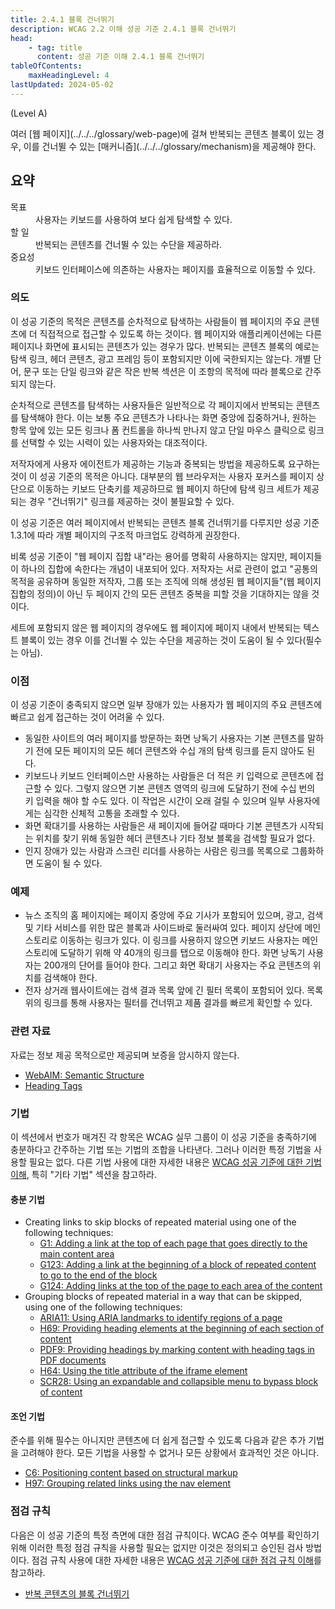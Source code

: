 ```yaml
---
title: 2.4.1 블록 건너뛰기
description: WCAG 2.2 이해 성공 기준 2.4.1 블록 건너뛰기
head:
    - tag: title
      content: 성공 기준 이해 2.4.1 블록 건너뛰기
tableOfContents:
    maxHeadingLevel: 4
lastUpdated: 2024-05-02
---
```



(Level A)

<Card title="성공 기준(SC)">
여러 [웹 페이지](../../../glossary/web-page)에 걸쳐 반복되는 콘텐츠 블록이 있는 경우, 이를 건너뛸 수 있는 [매커니즘](../../../glossary/mechanism)을 제공해야 한다.
</Card>

## 요약

<dl>
<dt>목표</dt>
<dd>사용자는 키보드를 사용하여 보다 쉽게 ​​탐색할 수 있다.</dd>
<dt>할 일</dt>
<dd>반복되는 콘텐츠를 건너뛸 수 있는 수단을 제공하라.</dd>
<dt>중요성</dt>
<dd>키보드 인터페이스에 의존하는 사용자는 페이지를 효율적으로 이동할 수 있다.</dd>
</dl>

### 의도

이 성공 기준의 목적은 콘텐츠를 순차적으로 탐색하는 사람들이 웹 페이지의 주요 콘텐츠에 더 직접적으로 접근할 수 있도록 하는 것이다. 웹 페이지와 애플리케이션에는 다른 페이지나 화면에 표시되는 콘텐츠가 있는 경우가 많다. 반복되는 콘텐츠 블록의 예로는 탐색 링크, 헤더 콘텐츠, 광고 프레임 등이 포함되지만 이에 국한되지는 않는다. 개별 단어, 문구 또는 단일 링크와 같은 작은 반복 섹션은 이 조항의 목적에 따라 블록으로 간주되지 않는다.

순차적으로 콘텐츠를 탐색하는 사용자들은 일반적으로 각 페이지에서 반복되는 콘텐츠를 탐색해야 한다. 이는 보통 주요 콘텐츠가 나타나는 화면 중앙에 집중하거나, 원하는 항목 앞에 있는 모든 링크나 폼 컨트롤을 하나씩 만나지 않고 단일 마우스 클릭으로 링크를 선택할 수 있는 시력이 있는 사용자와는 대조적이다.

저작자에게 사용자 에이전트가 제공하는 기능과 중복되는 방법을 제공하도록 요구하는 것이 이 성공 기준의 목적은 아니다. 대부분의 웹 브라우저는 사용자 포커스를 페이지 상단으로 이동하는 키보드 단축키를 제공하므로 웹 페이지 하단에 탐색 링크 세트가 제공되는 경우 "건너뛰기" 링크를 제공하는 것이 불필요할 수 있다.


<Card title="참고">
이 성공 기준은 여러 페이지에서 반복되는 콘텐츠 블록 건너뛰기를 다루지만 성공 기준 1.3.1에 따라 개별 페이지의 구조적 마크업도 강력하게 권장한다.
</Card>

비록 성공 기준이 "웹 페이지 집합 내"라는 용어를 명확히 사용하지는 않지만, 페이지들이 하나의 집합에 속한다는 개념이 내포되어 있다. 저작자는 서로 관련이 없고 "공통의 목적을 공유하며 동일한 저작자, 그룹 또는 조직에 의해 생성된 웹 페이지들"(웹 페이지 집합의 정의)이 아닌 두 페이지 간의 모든 콘텐츠 중복을 피할 것을 기대하지는 않을 것이다.

<Card title="참고">
세트에 포함되지 않은 웹 페이지의 경우에도 웹 페이지에 페이지 내에서 반복되는 텍스트 블록이 있는 경우 이를 건너뛸 수 있는 수단을 제공하는 것이 도움이 될 수 있다(필수는 아님).
</Card>

### 이점

이 성공 기준이 충족되지 않으면 일부 장애가 있는 사용자가 웹 페이지의 주요 콘텐츠에 빠르고 쉽게 접근하는 것이 어려울 수 있다.

*   동일한 사이트의 여러 페이지를 방문하는 화면 낭독기 사용자는 기본 콘텐츠를 말하기 전에 모든 페이지의 모든 헤더 콘텐츠와 수십 개의 탐색 링크를 듣지 않아도 된다.
*   키보드나 키보드 인터페이스만 사용하는 사람들은 더 적은 키 입력으로 콘텐츠에 접근할 수 있다. 그렇지 않으면 기본 콘텐츠 영역의 링크에 도달하기 전에 수십 번의 키 입력을 해야 할 수도 있다. 이 작업은 시간이 오래 걸릴 수 있으며 일부 사용자에게는 심각한 신체적 고통을 초래할 수 있다.
*   화면 확대기를 사용하는 사람들은 새 페이지에 들어갈 때마다 기본 콘텐츠가 시작되는 위치를 찾기 위해 동일한 헤더 콘텐츠나 기타 정보 블록을 검색할 필요가 없다.
*   인지 장애가 있는 사람과 스크린 리더를 사용하는 사람은 링크를 목록으로 그룹화하면 도움이 될 수 있다.

### 예제

*   뉴스 조직의 홈 페이지에는 페이지 중앙에 주요 기사가 포함되어 있으며, 광고, 검색 및 기타 서비스를 위한 많은 블록과 사이드바로 둘러싸여 있다. 페이지 상단에 메인 스토리로 이동하는 링크가 있다. 이 링크를 사용하지 않으면 키보드 사용자는 메인 스토리에 도달하기 위해 약 40개의 링크를 탭으로 이동해야 한다. 화면 낭독기 사용자는 200개의 단어를 들어야 한다. 그리고 화면 확대기 사용자는 주요 콘텐츠의 위치를 ​​검색해야 한다.
*   전자 상거래 웹사이트에는 검색 결과 목록 앞에 긴 필터 목록이 포함되어 있다. 목록 위의 링크를 통해 사용자는 필터를 건너뛰고 제품 결과를 빠르게 확인할 수 있다.

### 관련 자료

자료는 정보 제공 목적으로만 제공되며 보증을 암시하지 않는다.

*   [WebAIM: Semantic Structure](http://webaim.org/techniques/semanticstructure/)
*   [Heading Tags](http://accessibility.psu.edu/headingshtml/)

### 기법

이 섹션에서 번호가 매겨진 각 항목은 WCAG 실무 그룹이 이 성공 기준을 충족하기에 충분하다고 간주하는 기법 또는 기법의 조합을 나타낸다. 그러나 이러한 특정 기법을 사용할 필요는 없다. 다른 기법 사용에 대한 자세한 내용은 [WCAG 성공 기준에 대한 기법 이해](../understanding-techniques), 특히 "기타 기법" 섹션을 참고하라.

#### 충분 기법

*   Creating links to skip blocks of repeated material using one of the following techniques:
    *   [G1: Adding a link at the top of each page that goes directly to the main content area](https://www.w3.org/WAI/WCAG22/Techniques/general/G1)
    *   [G123: Adding a link at the beginning of a block of repeated content to go to the end of the block](https://www.w3.org/WAI/WCAG22/Techniques/general/G123)
    *   [G124: Adding links at the top of the page to each area of the content](https://www.w3.org/WAI/WCAG22/Techniques/general/G124)
*   Grouping blocks of repeated material in a way that can be skipped, using one of the following techniques:
    *   [ARIA11: Using ARIA landmarks to identify regions of a page](https://www.w3.org/WAI/WCAG22/Techniques/aria/ARIA11)
    *   [H69: Providing heading elements at the beginning of each section of content](https://www.w3.org/WAI/WCAG22/Techniques/html/H69)
    *   [PDF9: Providing headings by marking content with heading tags in PDF documents](https://www.w3.org/WAI/WCAG22/Techniques/pdf/PDF9)
    *   [H64: Using the title attribute of the iframe element](https://www.w3.org/WAI/WCAG22/Techniques/html/H64)
    *   [SCR28: Using an expandable and collapsible menu to bypass block of content](https://www.w3.org/WAI/WCAG22/Techniques/client-side-script/SCR28)

#### 조언 기법

준수를 위해 필수는 아니지만 콘텐츠에 더 쉽게 접근할 수 있도록 다음과 같은 추가 기법을 고려해야 한다. 모든 기법을 사용할 수 없거나 모든 상황에서 효과적인 것은 아니다.

*   [C6: Positioning content based on structural markup](https://www.w3.org/WAI/WCAG22/Techniques/css/C6)
*   [H97: Grouping related links using the nav element](https://www.w3.org/WAI/WCAG22/Techniques/html/H97)

### 점검 규칙

다음은 이 성공 기준의 특정 측면에 대한 점검 규칙이다. WCAG 준수 여부를 확인하기 위해 이러한 특정 점검 규칙을 사용할 필요는 없지만 이것은 정의되고 승인된 검사 방법이다. 점검 규칙 사용에 대한 자세한 내용은 [WCAG 성공 기준에 대한 점검 규칙 이해](../understanding-act-rules)를 참고하라.

*   [반복 콘텐츠의 블록 건너뛰기](https://www.w3.org/WAI/standards-guidelines/act/rules/cf77f2/proposed/)

